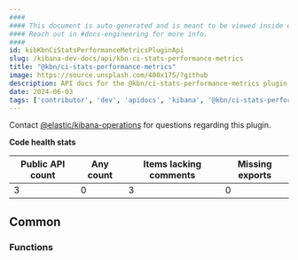 ```yaml
---
####
#### This document is auto-generated and is meant to be viewed inside our experimental, new docs system.
#### Reach out in #docs-engineering for more info.
####
id: kibKbnCiStatsPerformanceMetricsPluginApi
slug: /kibana-dev-docs/api/kbn-ci-stats-performance-metrics
title: "@kbn/ci-stats-performance-metrics"
image: https://source.unsplash.com/400x175/?github
description: API docs for the @kbn/ci-stats-performance-metrics plugin
date: 2024-06-03
tags: ['contributor', 'dev', 'apidocs', 'kibana', '@kbn/ci-stats-performance-metrics']
---
```




Contact [@elastic/kibana-operations](https://github.com/orgs/elastic/teams/kibana-operations) for questions regarding this plugin.

**Code health stats**

| Public API count  | Any count | Items lacking comments | Missing exports |
|-------------------|-----------|------------------------|-----------------|
| 3 | 0 | 3 | 0 |

## Common

### Functions
<DocDefinitionList data={kbnCiStatsPerformanceMetricsObj.common.functions}/>

